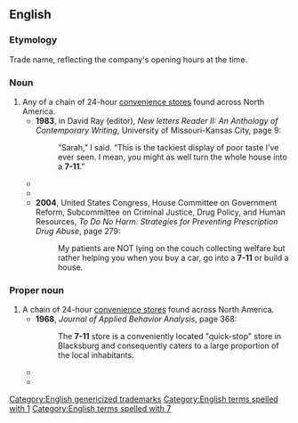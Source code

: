 ==English==

===Etymology===
Trade name, reflecting the company's opening hours at the time.

===Noun===
{{en-noun}}

# Any of a chain of 24-hour [[convenience store]]s found across North America.
#* '''1983''', in David Ray (editor), ''New letters Reader II: An Anthology of Contemporary Writing'',<sup >[http://books.google.com/books?id=ZcUuAAAAIAAJ ]</sup> University of Missouri-Kansas City, page 9:
#*: “Sarah,” I said. “This is the tackiest display of poor taste I’ve ever seen. I mean, you might as well turn the whole house into a '''7-11'''.”
#* {{quote-text|lang=en|year=1997|author=Brady Udall|title=Letting Loose the Hounds: Stories|page=16
|passage=A scholarship from UCLA, a boring job at an electronics firm and suspicious looks from the clerk whenever I go into a '''7-11'''.}}
#* {{quote-text|lang=en|year=1999|author=Vic Armijo|title=The Complete Idiot's Guide to Cycling|page=104
|passage=These days, a cyclist in bike shorts can walk into a '''7-11''' or bagel shop without drawing a second glance.}}
#* '''2004''', United States Congress, House Committee on Government Reform, Subcommittee on Criminal Justice, Drug Policy, and Human Resources, ''To Do No Harm: Strategies for Preventing Prescription Drug Abuse'', page 279:
#*: My patients are NOT lying on the couch collecting welfare but rather helping you when you buy a car, go into a '''7-11''' or build a house.

===Proper noun===
{{en-proper noun}}

# A chain of 24-hour [[convenience store]]s found across North America.
#* '''1968''', ''Journal of Applied Behavior Analysis'', page 368:
#*: The '''7-11''' store is a conveniently located "quick-stop" store in Blacksburg and consequently caters to a large proportion of the local inhabitants.
#* {{quote-text|lang=en|year=2004|author=Simon Frith|title=Popular Music: Critical Concepts in Media and Cultural Studies|page=380
|passage=It is likewise inappropriate to sink into prolonged intramusical contemplation when one is squeezed into a '''7-11'''-type convenience store.}}
#* {{quote-text|lang=en|year=2006|author=Jerry Van Hoorelbeke|title=Underworld Secrets: Hoffa to Las Vegas|page=514
|passage=I finally pulled into a '''7-11''' store and bought a bottle of mouthwash so we could both rinse our mouths out.}}

[[Category:English genericized trademarks]]
[[Category:English terms spelled with 1]]
[[Category:English terms spelled with 7]]